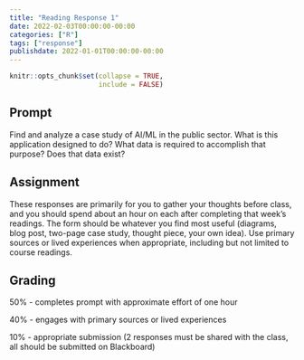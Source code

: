 ```yaml
---
title: "Reading Response 1"
date: 2022-02-03T00:00:00-00:00
categories: ["R"]
tags: ["response"]
publishdate: 2022-01-01T00:00:00-00:00
---
```


```r
knitr::opts_chunk$set(collapse = TRUE,
                      include = FALSE)
```

## Prompt

Find and analyze a case study of AI/ML in the public sector. 
What is this application designed to do? 
What data is required to accomplish that purpose? 
Does that data exist?

## Assignment

These responses are primarily for you to gather your thoughts before class, and you should spend about an hour on each after completing that week’s readings. 
The form should be whatever you find most useful (diagrams, blog post, two-page case study, thought piece, your own idea). 
Use primary sources or lived experiences when appropriate, including but not limited to course readings. 

## Grading

50% - completes prompt with approximate effort of one hour

40% - engages with primary sources or lived experiences

10% - appropriate submission (2 responses must be shared with the class, all should be submitted on Blackboard)